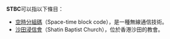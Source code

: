 '''STBC'''可以指以下條目：
* [[空時分組碼|空時分組碼]]（Space-time block code），是一種無線通信技術。
* [[沙田浸信會|沙田浸信會]]（Shatin Baptist Church），位於香港沙田的教會。

{{disambig|cat=四字拉丁字母缩写消歧义}}